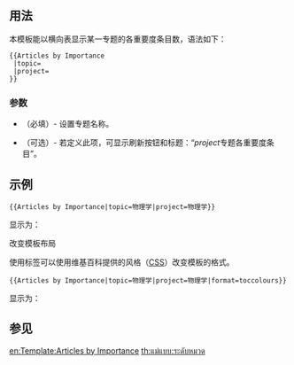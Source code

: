 {{Documentation subpage}}
{{template shortcut|AbI}}
<!-- PLEASE ADD CATEGORIES AND INTERWIKIS AT THE BOTTOM OF THIS PAGE -->

== 用法 ==
本模板能以横向表显示某一专题的各重要度条目数，语法如下：
<pre>
{{Articles by Importance
 |topic=
 |project=
}}
</pre>

=== 参数 ===
* {{para|topic}}（必填）- 设置专题名称。
* {{para|project}}（可选）- 若定义此项，可显示刷新按钮和标题：“''project''专题各重要度条目”。

== 示例 ==
<pre>
{{Articles by Importance|topic=物理学|project=物理学}}
</pre>

显示为：

{{Articles by Importance|topic=物理学|project=物理学}}

;改变模板布局

使用{{para|format}}标签可以使用维基百科提供的风格（[[CSS]]）改变模板的格式。

<pre>
{{Articles by Importance|topic=物理学|project=物理学|format=toccolours}}
</pre>

显示为：

{{Articles by Importance|topic=物理学|project=物理学|format=toccolours}}

== 参见 ==
{{Grading scheme/doc/see also}}
<includeonly>
[[Category:评级模板| ]]

[[en:Template:Articles by Importance]]
[[th:แม่แบบ:ระดับหมวด]]
</includeonly>